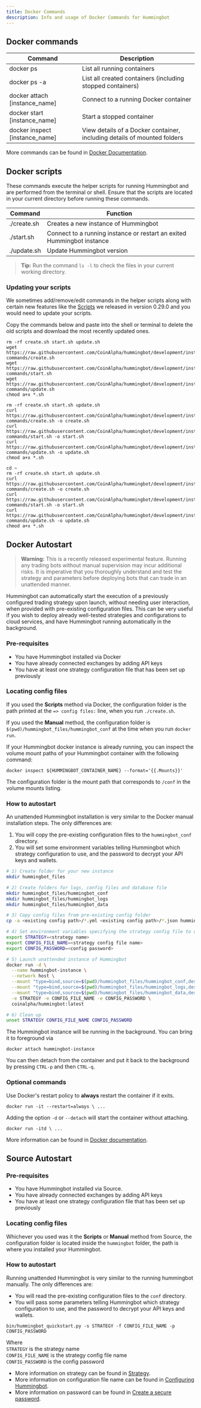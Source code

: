 ```yaml
---
title: Docker Commands
description: Info and usage of Docker Commands for Hummingbot
---
```



## Docker commands

| Command                        | Description                                                              |
| ------------------------------ | ------------------------------------------------------------------------ |
| docker ps                      | List all running containers                                              |
| docker ps -a                   | List all created containers (including stopped containers)               |
| docker attach [instance_name]  | Connect to a running Docker container                                    |
| docker start [instance_name]   | Start a stopped container                                                |
| docker inspect [instance_name] | View details of a Docker container, including details of mounted folders |

More commands can be found in [Docker Documentation](https://docs.docker.com/engine/reference/commandline/docker/).

## Docker scripts

These commands execute the helper scripts for running Hummingbot and are performed from the terminal or shell. Ensure that the scripts are located in your current directory before running these commands.

| Command     | Function                                                               |
| ----------- | ---------------------------------------------------------------------- |
| ./create.sh | Creates a new instance of Hummingbot                                   |
| ./start.sh  | Connect to a running instance or restart an exited Hummingbot instance |
| ./update.sh | Update Hummingbot version                                              |

> **Tip:** Run the command `ls -l` to check the files in your current working directory.

### Updating your scripts

We sometimes add/remove/edit commands in the helper scripts along with certain new features like the [Scripts](/release-notes/0.29.0) we released in version 0.29.0 and you would need to update your scripts.

Copy the commands below and paste into the shell or terminal to delete the old scripts and download the most recently updated ones.

<MultiCodeBlock>


```Linux
rm -rf create.sh start.sh update.sh
wget https://raw.githubusercontent.com/CoinAlpha/hummingbot/development/installation/docker-commands/create.sh
wget https://raw.githubusercontent.com/CoinAlpha/hummingbot/development/installation/docker-commands/start.sh
wget https://raw.githubusercontent.com/CoinAlpha/hummingbot/development/installation/docker-commands/update.sh
chmod a+x *.sh
```

```MacOS
rm -rf create.sh start.sh update.sh
curl https://raw.githubusercontent.com/CoinAlpha/hummingbot/development/installation/docker-commands/create.sh -o create.sh
curl https://raw.githubusercontent.com/CoinAlpha/hummingbot/development/installation/docker-commands/start.sh -o start.sh
curl https://raw.githubusercontent.com/CoinAlpha/hummingbot/development/installation/docker-commands/update.sh -o update.sh
chmod a+x *.sh
```

```Windows via Docker Toolbox
cd ~
rm -rf create.sh start.sh update.sh
curl https://raw.githubusercontent.com/CoinAlpha/hummingbot/development/installation/docker-commands/create.sh -o create.sh
curl https://raw.githubusercontent.com/CoinAlpha/hummingbot/development/installation/docker-commands/start.sh -o start.sh
curl https://raw.githubusercontent.com/CoinAlpha/hummingbot/development/installation/docker-commands/update.sh -o update.sh
chmod a+x *.sh
```

</MultiCodeBlock>


## Docker Autostart

> **Warning:** This is a recently released experimental feature. Running any trading bots without manual supervision may incur additional risks. It is imperative that you thoroughly understand and test the strategy and parameters before deploying bots that can trade in an unattended manner.

Hummingbot can automatically start the execution of a previously configured trading strategy upon launch, without needing user interaction, when provided with pre-existing configuration files. This can be very useful if you wish to deploy already well-tested strategies and configurations to cloud services, and have Hummingbot running automatically in the background.

### Pre-requisites

- You have Hummingbot installed via Docker
- You have already connected exchanges by adding API keys
- You have at least one strategy configuration file that has been set up previously

### Locating config files

If you used the **Scripts** method via Docker, the configuration folder is the path printed at the `=> config files:` line, when you run `./create.sh`.

If you used the **Manual** method, the configuration folder is `$(pwd)/hummingbot_files/hummingbot_conf` at the time when you run `docker run`.

If your Hummingbot docker instance is already running, you can inspect the volume mount paths of your Hummingbot container with the following command:

```
docker inspect ${HUMMINGBOT_CONTAINER_NAME} --format='{{.Mounts}}'
```

The configuration folder is the mount path that corresponds to `/conf` in the volume mounts listing.

### How to autostart

An unattended Hummingbot installation is very similar to the Docker manual installation steps. The only differences are:

1.  You will copy the pre-existing configuration files to the `hummingbot_conf` directory.
2.  You will set some environment variables telling Hummingbot which strategy configuration to use, and the password to decrypt your API keys and wallets.

```bash
# 1) Create folder for your new instance
mkdir hummingbot_files

# 2) Create folders for logs, config files and database file
mkdir hummingbot_files/hummingbot_conf
mkdir hummingbot_files/hummingbot_logs
mkdir hummingbot_files/hummingbot_data

# 3) Copy config files from pre-existing config folder
cp -a <existing config path>/*.yml <existing config path>/*.json hummingbot_files/hummingbot_conf/

# 4) Set environment variables specifying the strategy config file to use, and the decryption password
export STRATEGY=<strategy name>
export CONFIG_FILE_NAME=<strategy config file name>
export CONFIG_PASSWORD=<config password>

# 5) Launch unattended instance of Hummingbot
docker run -d \
  --name hummingbot-instance \
  --network host \
  --mount "type=bind,source=$(pwd)/hummingbot_files/hummingbot_conf,destination=/conf/" \
  --mount "type=bind,source=$(pwd)/hummingbot_files/hummingbot_logs,destination=/logs/" \
  --mount "type=bind,source=$(pwd)/hummingbot_files/hummingbot_data,destination=/data/" \
  -e STRATEGY -e CONFIG_FILE_NAME -e CONFIG_PASSWORD \
  coinalpha/hummingbot:latest

# 6) Clean up
unset STRATEGY CONFIG_FILE_NAME CONFIG_PASSWORD
```

The Hummingbot instance will be running in the background. You can bring it to foreground via

```
docker attach hummingbot-instance
```

You can then detach from the container and put it back to the background by pressing `CTRL-p` and then `CTRL-q`.

### Optional commands

Use Docker's restart policy to **always** restart the container if it exits.

```
docker run -it --restart=always \ ...
```

Adding the option `-d` or `--detach` will start the container without attaching.

```
docker run -itd \ ...
```

More information can be found in [Docker documentation](https://docs.docker.com/engine/reference/commandline/run/).

## Source Autostart

### Pre-requisites

- You have Hummingbot installed via Source.
- You have already connected exchanges by adding API keys
- You have at least one strategy configuration file that has been set up previously

### Locating config files

Whichever you used was it the **Scripts** or **Manual** method from Source, the configuration folder is located inside the `hummingbot` folder, the path is where you installed your Hummingbot.

### How to autostart

Running unattended Hummingbot is very similar to the running hummingbot manually. The only differences are:

- You will read the pre-existing configuration files to the `conf` directory.
- You will pass some parameters telling Hummingbot which strategy configuration to use, and the password to decrypt your API keys and wallets.

```
bin/hummingbot_quickstart.py -s STRATEGY -f CONFIG_FILE_NAME -p CONFIG_PASSWORD
```

Where  
`STRATEGY` is the strategy name  
`CONFIG_FILE_NAME` is the strategy config file name  
`CONFIG_PASSWORD` is the config password

- More information on strategy can be found in [Strategy](/strategies/overview).
- More information on configuration file name can be found in [Configuring Hummingbot](/operation/client).
- More information on password can be found in [Create a secure password](/operation/client/#create-a-secure-password).
